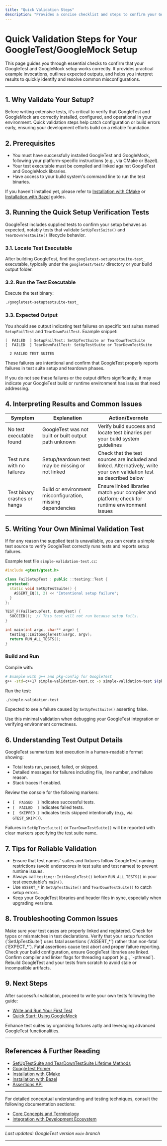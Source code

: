 ```yaml
---
title: "Quick Validation Steps"
description: "Provides a concise checklist and steps to confirm your GoogleTest/GoogleMock setup works. Includes example invocations, expected outputs, and guidance on interpreting results to quickly surface misconfigurations."
---
```


# Quick Validation Steps for Your GoogleTest/GoogleMock Setup

This page guides you through essential checks to confirm that your GoogleTest and GoogleMock setup works correctly. It provides practical example invocations, outlines expected outputs, and helps you interpret results to quickly identify and resolve common misconfigurations.

---

## 1. Why Validate Your Setup?

Before writing extensive tests, it's critical to verify that GoogleTest and GoogleMock are correctly installed, configured, and operational in your environment. Quick validation steps help catch configuration or build errors early, ensuring your development efforts build on a reliable foundation.

## 2. Prerequisites

- You must have successfully installed GoogleTest and GoogleMock, following your platform-specific instructions (e.g., via CMake or Bazel).
- Your test executable must be compiled and linked against GoogleTest and GoogleMock libraries.
- Have access to your build system's command line to run the test binaries.

If you haven't installed yet, please refer to [Installation with CMake](../../getting-started/prerequisites-installation/installation-cmake) or [Installation with Bazel](../../getting-started/prerequisites-installation/installation-bazel) guides.

## 3. Running the Quick Setup Verification Tests

GoogleTest includes supplied tests to confirm your setup behaves as expected, notably tests that validate `SetUpTestSuite()` and `TearDownTestSuite()` lifecycle behavior.

### 3.1. Locate Test Executable

After building GoogleTest, find the `googletest-setuptestsuite-test_` executable, typically under the `googletest/test/` directory or your build output folder.

### 3.2. Run the Test Executable

Execute the test binary:

```bash
./googletest-setuptestsuite-test_
```

### 3.3. Expected Output

You should see output indicating test failures on specific test suites named `SetupFailTest` and `TearDownFailTest`. Example snippet:

```none
[  FAILED  ] SetupFailTest: SetUpTestSuite or TearDownTestSuite
[  FAILED  ] TearDownFailTest: SetUpTestSuite or TearDownTestSuite

  2 FAILED TEST SUITES
```

These failures are intentional and confirm that GoogleTest properly reports failures in test suite setup and teardown phases.

<Tip>
If you do not see these failures or the output differs significantly, it may indicate your GoogleTest build or runtime environment has issues that need addressing.
</Tip>

## 4. Interpreting Results and Common Issues

| Symptom                     | Explanation                                                        | Action/Evernote                                                   |
|-----------------------------|------------------------------------------------------------------|------------------------------------------------------------------|
| No test executable found     | GoogleTest was not built or built output path unknown             | Verify build success and locate test binaries per your build system guidelines |
| Test runs with no failures    | Setup/teardown test may be missing or not linked                   | Check that the test sources are included and linked. Alternatively, write your own validation test as described below |
| Test binary crashes or hangs | Build or environment misconfiguration, missing dependencies       | Ensure linked libraries match your compiler and platform; check for runtime environment issues |

## 5. Writing Your Own Minimal Validation Test

If for any reason the supplied test is unavailable, you can create a simple test source to verify GoogleTest correctly runs tests and reports setup failures.

Example test file `simple-validation-test.cc`:

```c++
#include <gtest/gtest.h>

class FailSetupTest : public ::testing::Test {
 protected:
  static void SetUpTestSuite() {
    ASSERT_EQ(1, 2) << "Intentional setup failure";
  }
};

TEST_F(FailSetupTest, DummyTest) {
  SUCCEED();  // This test will not run because setup fails.
}

int main(int argc, char** argv) {
  testing::InitGoogleTest(&argc, argv);
  return RUN_ALL_TESTS();
}
```

### Build and Run

Compile with:

```bash
# Example with g++ and pkg-config for GoogleTest
g++ -std=c++17 simple-validation-test.cc -o simple-validation-test $(pkg-config --cflags --libs gtest_main) -pthread
```

Run the test:

```bash
./simple-validation-test
```

Expected to see a failure caused by `SetUpTestSuite()` asserting false.

<Tip>
Use this minimal validation when debugging your GoogleTest integration or verifying environment correctness.
</Tip>

## 6. Understanding Test Output Details

GoogleTest summarizes test execution in a human-readable format showing:

- Total tests run, passed, failed, or skipped.
- Detailed messages for failures including file, line number, and failure reason.
- Stack traces if enabled.

Review the console for the following markers:

- `[  PASSED  ]` indicates successful tests.
- `[  FAILED  ]` indicates failed tests.
- `[  SKIPPED ]` indicates tests skipped intentionally (e.g., via `GTEST_SKIP()`).

Failures in `SetUpTestSuite()` or `TearDownTestSuite()` will be reported with clear markers specifying the test suite name.

## 7. Tips for Reliable Validation

- Ensure that test names' suites and fixtures follow GoogleTest naming restrictions (avoid underscores in test suite and test names) to prevent runtime issues.
- Always call `testing::InitGoogleTest()` before `RUN_ALL_TESTS()` in your test executable's `main()`.
- Use `ASSERT_*` in `SetUpTestSuite()` and `TearDownTestSuite()` to catch setup errors.
- Keep your GoogleTest libraries and header files in sync, especially when upgrading versions.

## 8. Troubleshooting Common Issues

<AccordionGroup title="Troubleshooting Tips">
<Accordion title="Test Executable Runs but No Tests Execute">
Make sure your test cases are properly linked and registered. Check for typos or mismatches in test declarations.
</Accordion>
<Accordion title="Unexpected Passes for Failing Setup">
Verify that your setup function (`SetUpTestSuite`) uses fatal assertions (`ASSERT_*`) rather than non-fatal (`EXPECT_*`). Fatal assertions cause test abort and proper failure reporting.
</Accordion>
<Accordion title="Linker Errors Involving GoogleTest Symbols">
Check your build configuration, ensure GoogleTest libraries are linked. Confirm compiler and linker flags for threading support (e.g., `-pthread`).
</Accordion>
<Accordion title="Missing or Outdated GoogleTest Binaries">
Rebuild GoogleTest and your tests from scratch to avoid stale or incompatible artifacts.
</Accordion>
</AccordionGroup>

## 9. Next Steps

After successful validation, proceed to write your own tests following the guide:

- [Write and Run Your First Test](../../getting-started/configuration-first-run/write-first-test)
- [Quick Start: Using GoogleMock](../../getting-started/configuration-first-run/quick-start-mocking)

Enhance test suites by organizing fixtures aptly and leveraging advanced GoogleTest functionalities.

---

## References & Further Reading

- [SetUpTestSuite and TearDownTestSuite Lifetime Methods](reference/testing.md#Test::SetUpTestSuite)
- [GoogleTest Primer](../../getting-started/configuration-first-run/write-first-test)
- [Installation with CMake](../../getting-started/prerequisites-installation/installation-cmake)
- [Installation with Bazel](../../getting-started/prerequisites-installation/installation-bazel)
- [Assertions API](reference/core-testing-api/assertions-api)

---

For detailed conceptual understanding and testing techniques, consult the following documentation sections:

- [Core Concepts and Terminology](../../overview/architecture-concepts/core-concepts)
- [Integration with Development Ecosystem](../../overview/architecture-concepts/integration-points)

---

_Last updated: GoogleTest version `main` branch_

---
